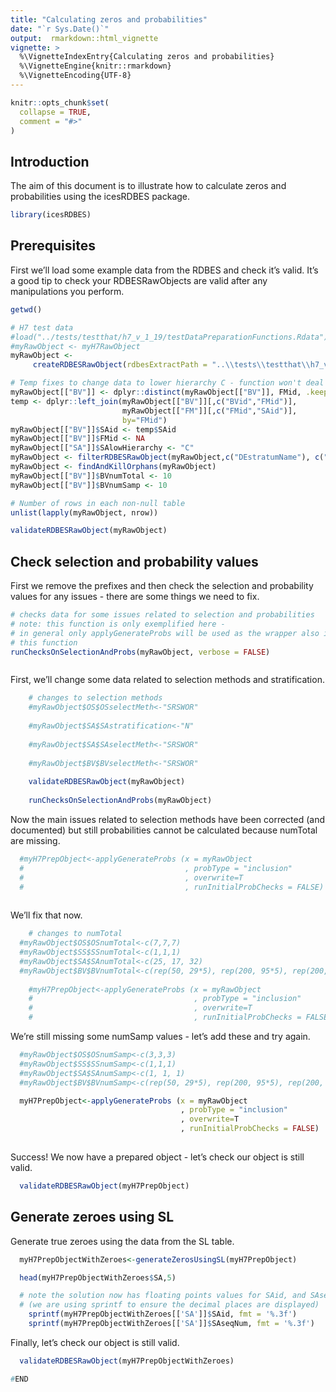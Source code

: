```yaml
---
title: "Calculating zeros and probabilities"
date: "`r Sys.Date()`"
output:  rmarkdown::html_vignette
vignette: >
  %\VignetteIndexEntry{Calculating zeros and probabilities}
  %\VignetteEngine{knitr::rmarkdown}
  %\VignetteEncoding{UTF-8}
---
```


```r
knitr::opts_chunk$set(
  collapse = TRUE,
  comment = "#>"
)
```

## Introduction 

The aim of this document is to illustrate how to calculate zeros and probabilities using the icesRDBES package.

```r
library(icesRDBES)
```


## Prerequisites

First we'll load some example data from the RDBES and check it's valid.  It's a good tip to check your RDBESRawObjects are valid after any manipulations you perform.

```r

getwd()

# H7 test data
#load("../tests/testthat/h7_v_1_19/testDataPreparationFunctions.Rdata")
#myRawObject <- myH7RawObject
myRawObject <-
     createRDBESRawObject(rdbesExtractPath = "..\\tests\\testthat\\h7_v_1_19_13")

# Temp fixes to change data to lower hierarchy C - function won't deal with A, or B yet
myRawObject[["BV"]] <- dplyr::distinct(myRawObject[["BV"]], FMid, .keep_all = TRUE)
temp <- dplyr::left_join(myRawObject[["BV"]][,c("BVid","FMid")], 
                         myRawObject[["FM"]][,c("FMid","SAid")], 
                         by="FMid")
myRawObject[["BV"]]$SAid <- temp$SAid
myRawObject[["BV"]]$FMid <- NA
myRawObject[["SA"]]$SAlowHierarchy <- "C"
myRawObject <- filterRDBESRawObject(myRawObject,c("DEstratumName"), c("DE_stratum1_H7"))
myRawObject <- findAndKillOrphans(myRawObject)
myRawObject[["BV"]]$BVnumTotal <- 10
myRawObject[["BV"]]$BVnumSamp <- 10

# Number of rows in each non-null table
unlist(lapply(myRawObject, nrow))

validateRDBESRawObject(myRawObject)


```


## Check selection and probability values

First we remove the prefixes and then check the selection and probability values for any issues - there are some things we need to fix.

```r


# checks data for some issues related to selection and probabilities
# note: this function is only exemplified here - 
# in general only applyGenerateProbs will be used as the wrapper also includes
# this function
runChecksOnSelectionAndProbs(myRawObject, verbose = FALSE)



```

First, we'll change some data related to selection methods and stratification.

```r

	# changes to selection methods
	#myRawObject$OS$OSselectMeth<-"SRSWOR"
	
	#myRawObject$SA$SAstratification<-"N"
	
	#myRawObject$SA$SAselectMeth<-"SRSWOR"
	
	#myRawObject$BV$BVselectMeth<-"SRSWOR"
	
	validateRDBESRawObject(myRawObject)
	
	runChecksOnSelectionAndProbs(myRawObject)

```
Now the main issues related to selection methods have been corrected (and documented) but still probabilities cannot be calculated because numTotal are missing. 


```r

  #myH7PrepObject<-applyGenerateProbs (x = myRawObject
  #                                    , probType = "inclusion"
  #                                    , overwrite=T
  #                                    , runInitialProbChecks = FALSE)
	

```
 
 We'll fix that now.
 
```r

	# changes to numTotal
  #myRawObject$OS$OSnumTotal<-c(7,7,7)
  #myRawObject$SS$SSnumTotal<-c(1,1,1)
  #myRawObject$SA$SAnumTotal<-c(25, 17, 32)
  #myRawObject$BV$BVnumTotal<-c(rep(50, 29*5), rep(200, 95*5), rep(200, 39*5))
	
	#myH7PrepObject<-applyGenerateProbs (x = myRawObject
	#                                    , probType = "inclusion"
	#                                    , overwrite=T
	#                                    , runInitialProbChecks = FALSE)

```

We're still missing some numSamp values - let's add these and try again.


```r

  #myRawObject$OS$OSnumSamp<-c(3,3,3)
  #myRawObject$SS$SSnumSamp<-c(1,1,1)
  #myRawObject$SA$SAnumSamp<-c(1, 1, 1)
  #myRawObject$BV$BVnumSamp<-c(rep(50, 29*5), rep(200, 95*5), rep(200, 39*5))

  myH7PrepObject<-applyGenerateProbs (x = myRawObject
                                      , probType = "inclusion"
                                      , overwrite=T
                                      , runInitialProbChecks = FALSE)
	

```

Success! We now have a prepared object - let's check our object is still valid.

```r
  validateRDBESRawObject(myH7PrepObject)
```


## Generate zeroes using SL

Generate true zeroes using the data from the SL table.

```r

  myH7PrepObjectWithZeroes<-generateZerosUsingSL(myH7PrepObject)

  head(myH7PrepObjectWithZeroes$SA,5)

  # note the solution now has floating points values for SAid, and SAseqNum
  # (we are using sprintf to ensure the decimal places are displayed)
	sprintf(myH7PrepObjectWithZeroes[['SA']]$SAid, fmt = '%.3f')
	sprintf(myH7PrepObjectWithZeroes[['SA']]$SAseqNum, fmt = '%.3f')


```

Finally, let's check our object is still valid.

```r
  validateRDBESRawObject(myH7PrepObjectWithZeroes)
```



```r
#END
```
